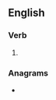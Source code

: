 ==English==

===Verb===
{{head|en|present participle}}

# {{present participle of|interfile|lang=en|nocat=1}}

===Anagrams===
* {{anagrams|en|infiltering}}